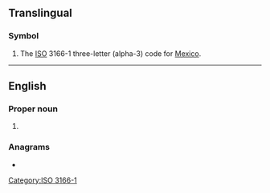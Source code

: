 {{also|mex|Mex.}}
==Translingual==

===Symbol===
{{head|mul|symbol}}

# The [[ISO]] 3166-1 three-letter (alpha-3) code for [[Mexico]].

[[Category:ISO 3166-1]]

----

==English==

===Proper noun===
{{en-proper noun}}

# {{abbreviation of|en|México}} {{qual|a state of [[Mexico]]}}

===Anagrams===
* {{anagrams|en|a=emx|xem}}